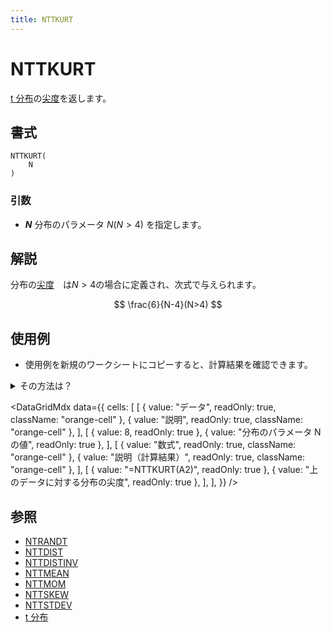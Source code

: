 ```yaml
---
title: NTTKURT
---
```



# NTTKURT

[t 分布](../../05-gallery-of-distributions/t-distribution.mdx)の[尖度](/docs/glossary#kurtosis)を返します。

## 書式

```excel
NTTKURT(
    N
)
```

### 引数

- **_N_** 分布のパラメータ $N(N>4)$ を指定します。

## 解説

分布の[尖度](/docs/glossary#kurtosis)　は$N>4$の場合に定義され、次式で与えられます。

$$
\frac{6}{N-4}(N>4)
$$

## 使用例

- 使用例を新規のワークシートにコピーすると、計算結果を確認できます。

<details>
<summary>その方法は？</summary>

1.  新しいブックまたはワークシートを作成します。
2.  ヘルプ トピックにある使用例を選択します（行番号および列番号を除く）。

    ![Selecting an example from Help](./../../assets/functions/HowToCopy.png)

    ヘルプから使用例を選択する

3.  Ctrl キーを押しながら C キーを押します。
4.  ワークシートのセル A1 を選択し、Ctrl キーを押しながら V キーを押します。
5.  計算結果と結果を返す数式の表示を切り替えるには、Ctrl キーを押しながら ` (アクサン グラーブ) キーを押すか、または [ツール] メニューの [ワークシート分析] をポイントし、[ワークシート分析モード] をクリックします。

</details>

<DataGridMdx
  data={{
    cells: [
      [
        { value: "データ", readOnly: true, className: "orange-cell" },
        { value: "説明", readOnly: true, className: "orange-cell" },
      ],
      [
        { value: 8, readOnly: true },
        { value: "分布のパラメータ N の値", readOnly: true },
      ],
      [
        { value: "数式", readOnly: true, className: "orange-cell" },
        { value: "説明（計算結果）", readOnly: true, className: "orange-cell" },
      ],
      [
        { value: "=NTTKURT(A2)", readOnly: true },
        { value: "上のデータに対する分布の尖度", readOnly: true },
      ],
    ],
  }}
/>

## 参照

- [NTRANDT](../01-random-numbers/01-single-series/13-ntrandt.mdx)
- [NTTDIST](080-nttdist.mdx)
- [NTTDISTINV](081-nttdistinv.mdx)
- [NTTMEAN](083-nttmean.mdx)
- [NTTMOM](084-nttmom.mdx)
- [NTTSKEW](085-nttskew.mdx)
- [NTTSTDEV](086-nttstdev.mdx)
- [t 分布](../../05-gallery-of-distributions/t-distribution.mdx)
